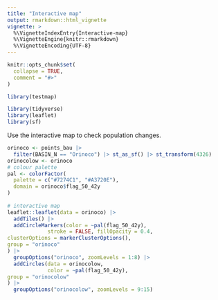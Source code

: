 ```yaml
---
title: "Interactive map"
output: rmarkdown::html_vignette
vignette: >
  %\VignetteIndexEntry{Interactive-map}
  %\VignetteEngine{knitr::rmarkdown}
  %\VignetteEncoding{UTF-8}
---
```


```r
knitr::opts_chunk$set(
  collapse = TRUE,
  comment = "#>"
)
```

```r
library(testmap)
```


```r
library(tidyverse)
library(leaflet)
library(sf)
```

Use the interactive map to check population changes.
```r
orinoco <- points_bau |> 
  filter(BASIN_N == "Orinoco") |> st_as_sf() |> st_transform(4326)
orinocolow <- orinoco
# colour palette
pal <- colorFactor(
  palette = c("#7274C1", "#A3720E"),
  domain = orinoco$flag_50_42y
)
 
# interactive map
leaflet::leaflet(data = orinoco) |> 
  addTiles() |>
  addCircleMarkers(color = ~pal(flag_50_42y), 
             stroke = FALSE, fillOpacity = 0.4, 
clusterOptions = markerClusterOptions(), 
group = "orinoco"
) |>                        
  groupOptions("orinoco", zoomLevels = 1:8) |> 
  addCircles(data = orinocolow, 
             color = ~pal(flag_50_42y), 
group = "orinocolow"
) |>                        
  groupOptions("orinocolow", zoomLevels = 9:15)

  
```

